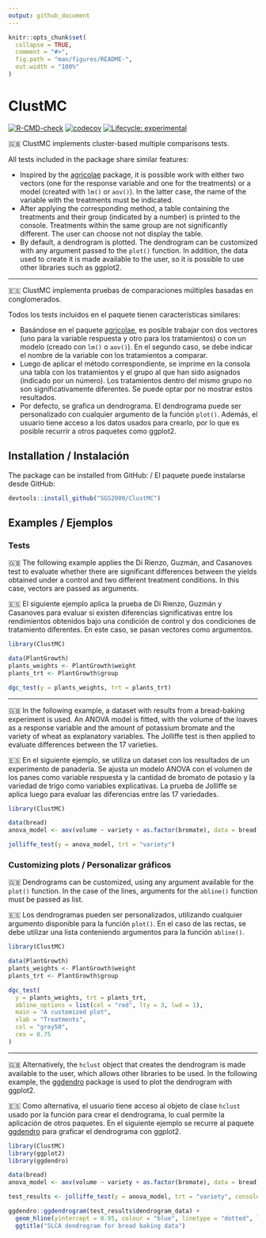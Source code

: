 ```yaml
---
output: github_document
---
```


<!-- README.md is generated from README.Rmd. Please edit that file -->

```r
knitr::opts_chunk$set(
  collapse = TRUE,
  comment = "#>",
  fig.path = "man/figures/README-",
  out.width = "100%"
)
```

# ClustMC

<!-- badges: start -->

[![R-CMD-check](https://github.com/SGS2000/ClustMC/actions/workflows/R-CMD-check.yaml/badge.svg)](https://github.com/SGS2000/ClustMC/actions/workflows/R-CMD-check.yaml) [![codecov](https://codecov.io/gh/SGS2000/ClustMC/branch/master/graph/badge.svg)](https://codecov.io/gh/SGS2000/ClustMC) [![Lifecycle: experimental](https://img.shields.io/badge/lifecycle-experimental-orange.svg)](https://lifecycle.r-lib.org/articles/stages.html#experimental)

<!-- badges: end -->

🇬🇧 ClustMC implements cluster-based multiple comparisons tests.

All tests included in the package share similar features:

-   Inspired by the [agricolae](https://myaseen208.com/agricolae/) package, it is possible work with either two vectors (one for the response variable and one for the treatments) or a model (created with `lm()` or `aov()`). In the latter case, the name of the variable with the treatments must be indicated.
-   After applying the corresponding method, a table containing the treatments and their group (indicated by a number) is printed to the console. Treatments within the same group are not significantly different. The user can choose not not display the table.
-   By default, a dendrogram is plotted. The dendrogram can be customized with any argument passed to the `plot()` function. In addition, the data used to create it is made available to the user, so it is possible to use other libraries such as ggplot2.  

------------------------------------------------------------------------

🇪🇸 ClustMC implementa pruebas de comparaciones múltiples basadas en conglomerados.

Todos los tests incluidos en el paquete tienen características similares:

-   Basándose en el paquete [agricolae](https://myaseen208.com/agricolae/), es posible trabajar con dos vectores (uno para la variable respuesta y otro para los tratamientos) o con un modelo (creado con `lm()` o `aov()`). En el segundo caso, se debe indicar el nombre de la variable con los tratamientos a comparar.
-   Luego de aplicar el método correspondiente, se imprime en la consola una tabla con los tratamientos y el grupo al que han sido asignados (indicado por un número). Los tratamientos dentro del mismo grupo no son significativamente diferentes. Se puede optar por no mostrar estos resultados.
-   Por defecto, se grafica un dendrograma. El dendrograma puede ser personalizado con cualquier argumento de la función `plot()`. Además, el usuario tiene acceso a los datos usados para crearlo, por lo que es posible recurrir a otros paquetes como ggplot2.


## Installation / Instalación

The package can be installed from GitHub: / El paquete puede instalarse desde GitHub:

``` r
devtools::install_github("SGS2000/ClustMC")
```

## Examples / Ejemplos

### Tests

🇬🇧 The following example applies the Di Rienzo, Guzmán, and Casanoves test to evaluate whether there are significant differences between the yields obtained under a control and two different treatment conditions. In this case, vectors are passed as arguments.

🇪🇸 El siguiente ejemplo aplica la prueba de Di Rienzo, Guzmán y Casanoves para evaluar si existen diferencias significativas entre los rendimientos obtenidos bajo una condición de control y dos condiciones de tratamiento diferentes. En este caso, se pasan vectores como argumentos.

```r
library(ClustMC)

data(PlantGrowth)
plants_weights <- PlantGrowth$weight
plants_trt <- PlantGrowth$group

dgc_test(y = plants_weights, trt = plants_trt)
```

------------------------------------------------------------------------

🇬🇧 In the following example, a dataset with results from a bread-baking experiment is used. An ANOVA model is fitted, with the volume of the loaves as a response variable and the amount of potassium bromate and the variety of wheat as explanatory variables. The Jolliffe test is then applied to evaluate differences between the 17 varieties.


🇪🇸 En el siguiente ejemplo, se utiliza un dataset con los resultados de un experimento de panadería. Se ajusta un modelo ANOVA con el volumen de los panes como variable respuesta y la cantidad de bromato de potasio y la variedad de trigo como variables explicativas. La prueba de Jolliffe se aplica luego para evaluar las diferencias entre las 17 variedades.

```r
library(ClustMC)

data(bread)
anova_model <- aov(volume ~ variety + as.factor(bromate), data = bread)

jolliffe_test(y = anova_model, trt = "variety")
```

### Customizing plots / Personalizar gráficos

🇬🇧 Dendrograms can be customized, using any argument available for the `plot()` function. In the case of the lines, arguments for the `abline()` function must be passed as list.

🇪🇸 Los dendrogramas pueden ser personalizados, utilizando cualquier argumento disponible para la función `plot()`. En el caso de las rectas, se debe utilizar una lista conteniendo argumentos para la función `abline()`.

```r
library(ClustMC)

data(PlantGrowth)
plants_weights <- PlantGrowth$weight
plants_trt <- PlantGrowth$group

dgc_test(
  y = plants_weights, trt = plants_trt,
  abline_options = list(col = "red", lty = 3, lwd = 1),
  main = "A customized plot",
  xlab = "Treatments",
  col = "grey50",
  cex = 0.75
)
```

------------------------------------------------------------------------

🇬🇧 Alternatively, the `hclust` object that creates the dendrogram is made available to the user, which allows other libraries to be used. In the following example, the [ggdendro](https://andrie.github.io/ggdendro/) package is used to plot the dendrogram with ggplot2.

🇪🇸 Como alternativa, el usuario tiene acceso al objeto de clase `hclust` usado por la función para crear el dendrograma, lo cual permite la aplicación de otros paquetes. En el siguiente ejemplo se recurre al paquete [ggdendro](https://andrie.github.io/ggdendro/) para graficar el dendrograma con ggplot2.


```r
library(ClustMC)
library(ggplot2)
library(ggdendro)

data(bread)
anova_model <- aov(volume ~ variety + as.factor(bromate), data = bread)

test_results <- jolliffe_test(y = anova_model, trt = "variety", console = F, show_plot = F)

ggdendro::ggdendrogram(test_results$dendrogram_data) +
  geom_hline(yintercept = 0.95, colour = "blue", linetype = "dotted", linewidth = 0.75) +
  ggtitle("SLCA dendrogram for bread baking data")
```
